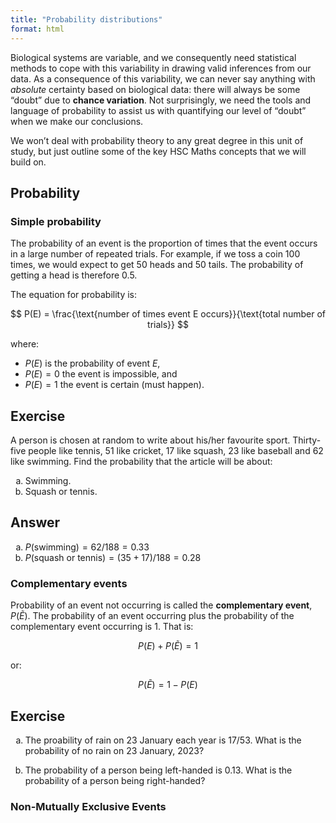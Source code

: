 ```yaml
---
title: "Probability distributions"
format: html
---
```


Biological systems are variable, and we consequently need statistical methods to cope with this variability in drawing valid inferences from our data. As a consequence of this variability, we can never say anything with *absolute* certainty based on biological data: there will always be some “doubt” due to **chance variation**. Not surprisingly, we need the tools and language of probability to assist us with quantifying our level of “doubt” when we make our conclusions.

:::{.callout-note}
We won't deal with probability theory to any great degree in this unit of study, but just outline some of the key HSC Maths concepts that we will build on.
:::

## Probability

### Simple probability

The probability of an event is the proportion of times that the event occurs in a large number of repeated trials. For example, if we toss a coin 100 times, we would expect to get 50 heads and 50 tails. The probability of getting a head is therefore 0.5.

The equation for probability is:

:::{.callout-important appearance="minimal"}
$$ P(E) = \frac{\text{number of times event E occurs}}{\text{total number of trials}} $$ 
:::

where:

- $P(E)$ is the probability of event $E$,
- $P(E) = 0$ the event is impossible, and
- $P(E) = 1$ the event is certain (must happen).

:::{.callout-tip}
## Exercise
A person is chosen at random to write about his/her favourite sport. Thirty-five people like tennis, 51 like cricket, 17 like squash, 23 like baseball and 62 like swimming. Find the probability that the article will be about:

a) Swimming.
b) Squash or tennis.
:::

:::{.callout-tip appearance="simple" collapse="true"}
## Answer

a. $P(\text{swimming}) = 62/188 = 0.33$
b. $P(\text{squash or tennis}) = (35 + 17)/188 = 0.28$
:::

### Complementary events

Probability of an event not occurring is called the **complementary event**, $P(\tilde{E})$. The probability of an event occurring plus the probability of the complementary event occurring is 1. That is:

$$ P(E) + P(\tilde{E}) = 1 $$

or:

$$ P(\tilde{E}) = 1 - P(E)$$

:::{.callout-tip}
## Exercise

a. The proability of rain on 23 January each year is $17/53$. What is the probability of no rain on 23 January, 2023?

b. The probability of a person being left-handed is $0.13$. What is the probability of a person being right-handed?

:::


### Non-Mutually Exclusive Events